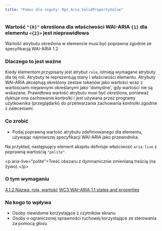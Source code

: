 ```yaml
---
title: "Pomoc dla reguły: Rpt_Aria_ValidPropertyValue"
---
```


<div className="toolHelp">
<Row>
<Column colLg={16} colMd={8} colSm={4} className="toolHead">

### Wartość `"{0}"` określona dla właściwości WAI-ARIA `{1}` dla elementu `<{2}>` jest nieprawidłowa

<div id="locLevel"></div>

Wartość atrybutu określona w elemencie musi być poprawna zgodnie ze specyfikacją WAI-ARIA 1.2 

</Column>
</Row>
<Row>
<Column colLg={11} colMd={5} colSm={4} className="toolMain">

### Dlaczego to jest ważne

Kiedy elementom przypisany jest atrybut `role`, istnieją wymagane atrybuty dla tej roli. Atrybuty te reprezentują stany i właściwości elementu. Atrybuty WAI-ARIA akceptują określony zestaw tokenów jako wartości wraz z wartościami niejawnymi określanymi jako 'domyślne', gdy wartości nie są wskazane. Prawidłowa wartość atrybutu musi być określona, ponieważ dyktuje ona zachowanie kontrolki i jest używana przez programy użytkownika (przeglądarki) do przetwarzania zachowania kontrolki zgodnie z zaleceniami.

<div id="locSnippet"></div>

### Co zrobić

* Podaj poprawną wartość atrybutu zdefiniowanego dla elementu, używając najnowszej specyfikacji WAI-ARIA jako przewodnika.

Na przykład, następujący element akapitu definiuje właściwość `aria-live` z poprawną wartością `"polite"`.


<CodeSnippet type="multi" light={true}> 
&lt;p aria-live="polite"&gt;Treść obszaru z dymnamicznie zmienianą treścią (na żywo).&lt;/p&gt;</CodeSnippet>

</Column>
<Column colLg={5} colMd={3} colSm={4} className="toolLeft">

### O tym wymaganiu

[4.1.2 Nazwa, rola, wartość](https://www.ibm.com/able/guidelines/ci162/name_role_value.html)
[WC3 WAI-ARIA 1.1 states and properties](https://www.w3.org/WAI/PF/aria-1.1/states_and_properties)

### Na kogo to wpływa

* Osoby niewidome korzystające z czytników ekranu
* Osoby o ograniczonej sprawności ruchowej korzystające ze sterowania za pomocą głosu

</Column>
</Row>
</div>

